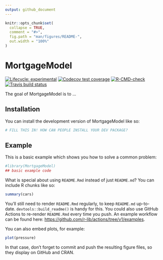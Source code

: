 ```yaml
---
output: github_document
---
```


<!-- README.md is generated from README.Rmd. Please edit that file -->

```r
knitr::opts_chunk$set(
  collapse = TRUE,
  comment = "#>",
  fig.path = "man/figures/README-",
  out.width = "100%"
)
```

# MortgageModel


<!-- badges: start -->
[![Lifecycle: experimental](https://img.shields.io/badge/lifecycle-experimental-orange.svg)](https://lifecycle.r-lib.org/articles/stages.html#experimental)
[![Codecov test coverage](https://codecov.io/gh/aidangibbons/MortgageModel/branch/main/graph/badge.svg)](https://app.codecov.io/gh/aidangibbons/MortgageModel?branch=main)
[![R-CMD-check](https://github.com/aidangibbons/MortgageModel/workflows/R-CMD-check/badge.svg)](https://github.com/aidangibbons/MortgageModel/actions)
[![Travis build status](https://travis-ci.com/aidangibbons/MortgageModel.svg?branch=main)](https://travis-ci.com/aidangibbons/MortgageModel)
<!-- badges: end -->

The goal of MortgageModel is to ...

## Installation

You can install the development version of MortgageModel like so:

``` r
# FILL THIS IN! HOW CAN PEOPLE INSTALL YOUR DEV PACKAGE?
```

## Example

This is a basic example which shows you how to solve a common problem:

```r
#library(MortgageModel)
## basic example code
```

What is special about using `README.Rmd` instead of just `README.md`? You can include R chunks like so:

```r
summary(cars)
```

You'll still need to render `README.Rmd` regularly, to keep `README.md` up-to-date. `devtools::build_readme()` is handy for this. You could also use GitHub Actions to re-render `README.Rmd` every time you push. An example workflow can be found here: <https://github.com/r-lib/actions/tree/v1/examples>.

You can also embed plots, for example:

```r
plot(pressure)
```

In that case, don't forget to commit and push the resulting figure files, so they display on GitHub and CRAN.

